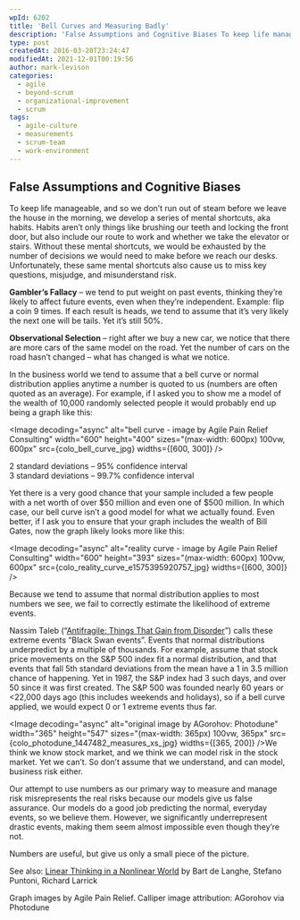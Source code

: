 ```yaml
---
wpId: 6202
title: 'Bell Curves and Measuring Badly'
description: 'False Assumptions and Cognitive Biases To keep life manageable, and so we don''t run out of steam before we leave the house in the morning, we develop a series of mental shortcuts, aka habits. Habits aren''t only things like brushing our teeth and locking the front door, but also include our route to work and ...'
type: post
createdAt: 2016-03-20T23:24:47
modifiedAt: 2021-12-01T00:19:56
author: mark-levison
categories:
  - agile
  - beyond-scrum
  - organizational-improvement
  - scrum
tags:
  - agile-culture
  - measurements
  - scrum-team
  - work-environment
---
```





## False Assumptions and Cognitive Biases

To keep life manageable, and so we don’t run out of steam before we leave the house in the morning, we develop a series of mental shortcuts, aka habits. Habits aren’t only things like brushing our teeth and locking the front door, but also include our route to work and whether we take the elevator or stairs. Without these mental shortcuts, we would be exhausted by the number of decisions we would need to make before we reach our desks. Unfortunately, these same mental shortcuts also cause us to miss key questions, misjudge, and misunderstand risk.

**Gambler’s Fallacy** – we tend to put weight on past events, thinking they’re likely to affect future events, even when they’re independent. Example: flip a coin 9 times. If each result is heads, we tend to assume that it’s very likely the next one will be tails. Yet it’s still 50%.

**Observational Selection** – right after we buy a new car, we notice that there are more cars of the same model on the road. Yet the number of cars on the road hasn’t changed – what has changed is what we notice.

In the business world we tend to assume that a bell curve or normal distribution applies anytime a number is quoted to us (numbers are often quoted as an average). For example, if I asked you to show me a model of the wealth of 10,000 randomly selected people it would probably end up being a graph like this:

<Image decoding="async" alt="bell curve - image by Agile Pain Relief Consulting" width="600" height="400" sizes="(max-width: 600px) 100vw, 600px" src={colo_bell_curve_jpg} widths={[600, 300]} />

2 standard deviations – 95% confidence interval  
3 standard deviations – 99.7% confidence interval

Yet there is a very good chance that your sample included a few people with a net worth of over $50 million and even one of $500 million. In which case, our bell curve isn’t a good model for what we actually found. Even better, if I ask you to ensure that your graph includes the wealth of Bill Gates, now the graph likely looks more like this:

<Image decoding="async" alt="reality curve - image by Agile Pain Relief Consulting" width="600" height="393" sizes="(max-width: 600px) 100vw, 600px" src={colo_reality_curve_e1575395920757_jpg} widths={[600, 300]} />

Because we tend to assume that normal distribution applies to most numbers we see, we fail to correctly estimate the likelihood of extreme events.

Nassim Taleb (“[Antifragile: Things That Gain from Disorder](https://www.amazon.ca/gp/product/B0083DJWGO/&tag=notesfromatoo-20)”) calls these extreme events “Black Swan events”. Events that normal distributions underpredict by a multiple of thousands. For example, assume that stock price movements on the S&P 500 index fit a normal distribution, and that events that fall 5th standard deviations from the mean have a 1 in 3.5 million chance of happening. Yet in 1987, the S&P index had 3 such days, and over 50 since it was first created. The S&P 500 was founded nearly 60 years or &lt;22,000 days ago (this includes weekends and holidays), so if a bell curve applied, we would expect 0 or 1 extreme events thus far.

<Image decoding="async" alt="original image by AGorohov: Photodune" width="365" height="547" sizes="(max-width: 365px) 100vw, 365px" src={colo_photodune_1447482_measures_xs_jpg} widths={[365, 200]} />We think we know stock market, and we think we can model risk in the stock market. Yet we can’t. So don’t assume that we understand, and can model, business risk either.

Our attempt to use numbers as our primary way to measure and manage risk misrepresents the real risks because our models give us false assurance. Our models do a good job predicting the normal, everyday events, so we believe them. However, we significantly underrepresent drastic events, making them seem almost impossible even though they’re not.

Numbers are useful, but give us only a small piece of the picture.

See also: [Linear Thinking in a Nonlinear World](https://hbr.org/2017/05/linear-thinking-in-a-nonlinear-world) by Bart de Langhe, Stefano Puntoni, Richard Larrick

Graph images by Agile Pain Relief. Calliper image attribution: AGorohov via Photodune